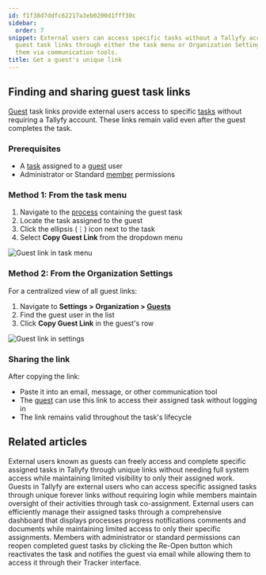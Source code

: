 ```yaml
---
id: f1f38d7ddfc62217a3eb0200d1fff30c
sidebar:
  order: 7
snippet: External users can access specific tasks without a Tallyfy account by obtaining
  guest task links through either the task menu or Organization Settings and sharing
  them via communication tools.
title: Get a guest's unique link
---
```


## Finding and sharing guest task links

[Guest](/products/pro/documenting/guests/) task links provide external users access to specific [tasks](/products/pro/tracking-and-tasks/tasks/) without requiring a Tallyfy account. These links remain valid even after the guest completes the task.

### Prerequisites
- A [task](/products/pro/tracking-and-tasks/tasks/) assigned to a [guest](/products/pro/documenting/guests/) user
- Administrator or Standard [member](/products/pro/documenting/members/) permissions

### Method 1: From the task menu

1. Navigate to the [process](/products/pro/tracking-and-tasks/processes/) containing the guest task
2. Locate the task assigned to the guest
3. Click the ellipsis (⋮) icon next to the task
4. Select **Copy Guest Link** from the dropdown menu

![Guest link in task menu](https://screenshots.tallyfy.com/tallyfy%2Fpro%2Fdesktop-light-copy-guest-link.png)

### Method 2: From the Organization Settings

For a centralized view of all guest links:

1. Navigate to **Settings > Organization > [Guests](/products/pro/documenting/guests/)**
2. Find the guest user in the list
3. Click **Copy Guest Link** in the guest's row

![Guest link in settings](https://screenshots.tallyfy.com/tallyfy%2Fpro%2Fdesktop-light-copy-guest-link-from-settings.png)

### Sharing the link

After copying the link:
- Paste it into an email, message, or other communication tool
- The [guest](/products/pro/documenting/guests/) can use this link to access their assigned task without logging in
- The link remains valid throughout the task's lifecycle


## Related articles
<CardGrid>
<LinkTitleCard header="<b>Guests > What is a guest</b>" href="/products/pro/documenting/guests/what-is-a-guest/" > External users known as guests can freely access and complete specific assigned tasks in Tallyfy through unique links without needing full system access while maintaining limited visibility to only their assigned work. </LinkTitleCard>
<LinkTitleCard header="<b>Documenting > Guests</b>" href="/products/pro/documenting/guests/" > Guests in Tallyfy are external users who can access specific assigned tasks through unique forever links without requiring login while members maintain oversight of their activities through task co-assignment. </LinkTitleCard>
<LinkTitleCard header="<b>Guests > The guest view</b>" href="/products/pro/documenting/guests/how-can-guests-monitor-their-processes-on-tallyfy/" > External users can efficiently manage their assigned tasks through a comprehensive dashboard that displays processes progress notifications comments and documents while maintaining limited access to only their specific assignments. </LinkTitleCard>
<LinkTitleCard header="<b>Guests > Re-open tasks as a guest</b>" href="/products/pro/documenting/guests/how-can-i-re-open-a-completed-guest-task/" > Members with administrator or standard permissions can reopen completed guest tasks by clicking the Re-Open button which reactivates the task and notifies the guest via email while allowing them to access it through their Tracker interface. </LinkTitleCard>
</CardGrid>